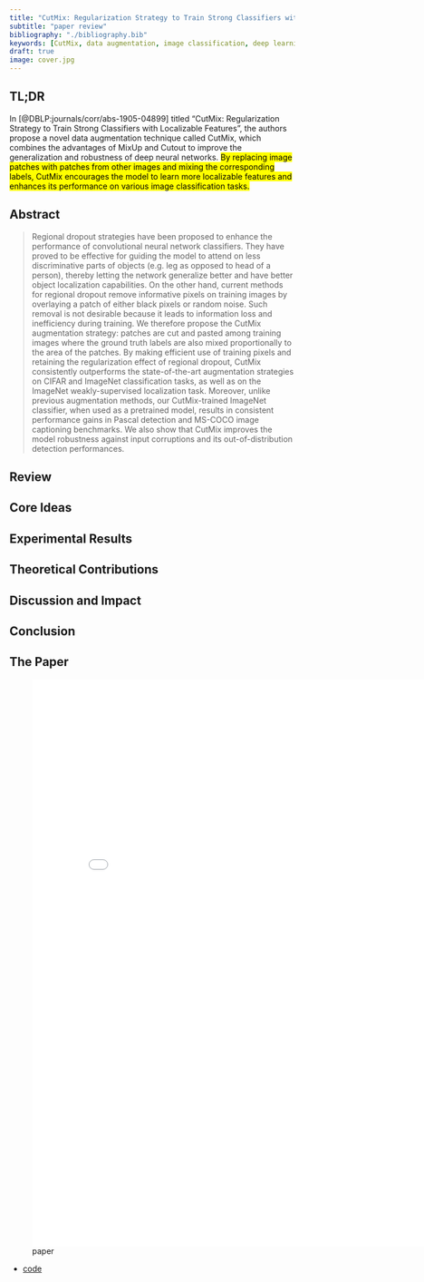 ```yaml
---
title: "CutMix: Regularization Strategy to Train Strong Classifiers with Localizable Features"
subtitle: "paper review"
bibliography: "./bibliography.bib"
keywords: [CutMix, data augmentation, image classification, deep learning]
draft: true
image: cover.jpg
---
```


## TL;DR

In [@DBLP:journals/corr/abs-1905-04899] titled "CutMix: Regularization Strategy to Train Strong Classifiers with Localizable Features", the authors propose a novel data augmentation technique called CutMix, which combines the advantages of MixUp and Cutout to improve the generalization and robustness of deep neural networks. [By replacing image patches with patches from other images and mixing the corresponding labels, CutMix encourages the model to learn more localizable features and enhances its performance on various image classification tasks.]{.mark}

## Abstract

> Regional dropout strategies have been proposed to enhance the performance of convolutional neural network classifiers. They have proved to be effective for guiding the model to attend on less discriminative parts of objects (e.g. leg as opposed to head of a person), thereby letting the network generalize better and have better object localization capabilities. On the other hand, current methods for regional dropout remove informative pixels on training images by overlaying a patch of either black pixels or random noise. Such removal is not desirable because it leads to information loss and inefficiency during training. We therefore propose the CutMix augmentation strategy: patches are cut and pasted among training images where the ground truth labels are also mixed proportionally to the area of the patches. By making efficient use of training pixels and retaining the regularization effect of regional dropout, CutMix consistently outperforms the state-of-the-art augmentation strategies on CIFAR and ImageNet classification tasks, as well as on the ImageNet weakly-supervised localization task. Moreover, unlike previous augmentation methods, our CutMix-trained ImageNet classifier, when used as a pretrained model, results in consistent performance gains in Pascal detection and MS-COCO image captioning benchmarks. We also show that CutMix improves the model robustness against input corruptions and its out-of-distribution detection performances.

## Review



## Core Ideas 



## Experimental Results


## Theoretical Contributions



## Discussion and Impact



## Conclusion


## The Paper

![paper](./paper.pdf){.col-page width=800px height=1000px}

- [code](https://github.com/clovaai/CutMix-PyTorch)